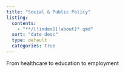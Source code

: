 ```yaml
---
title: "Social & Public Policy"
listing:
  contents:
    - "**/[!index][!about]*.qmd"
  sort: "date desc"
  type: default
  categories: true
---
```


From healthcare to education to employment